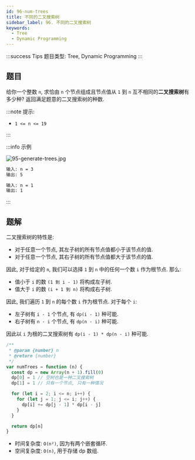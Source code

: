 ```yaml
---
id: 96-num-trees
title: 不同的二叉搜索树
sidebar_label: 96. 不同的二叉搜索树
keywords:
  - Tree
  - Dynamic Programming
---
```


:::success Tips
题目类型: Tree, Dynamic Programming
:::

## 题目

给你一个整数 `n`, 求恰由 `n` 个节点组成且节点值从 `1` 到 `n` 互不相同的**二叉搜索树**有多少种? 返回满足题意的二叉搜索树的种数.

:::note 提示:

- `1 <= n <= 19`

:::

:::info 示例

![95-generate-trees.jpg](../../static/img/95-generate-trees.jpg)

```bash
输入: n = 3
输出: 5
```

```bash
输入: n = 1
输出: 1
```

:::

## 题解

二叉搜索树的特性是:

- 对于任意一个节点, 其左子树的所有节点值都小于该节点的值.
- 对于任意一个节点, 其右子树的所有节点值都大于该节点的值.

因此, 对于给定的 `n`, 我们可以选择 `1` 到 `n` 中的任何一个数 `i` 作为根节点. 那么:

- 值小于 `i` 的数 `(1 到 i - 1)` 将构成左子树.
- 值大于 `i` 的数 `(i + 1 到 n)` 将构成右子树.

因此, 我们遍历 `1` 到 `n` 的每个数 `i` 作为根节点. 对于每个 `i`:

- 左子树有 `i - 1` 个节点, 有 `dp(i - 1)` 种可能.
- 右子树有 `n - i` 个节点, 有 `dp(n - i)` 种可能.

因此以 `i` 为根的二叉搜索树有 `dp(i - 1) * dp(n - i)` 种可能.

```ts
/**
 * @param {number} n
 * @return {number}
 */
var numTrees = function (n) {
  const dp = new Array(n + 1).fill(0)
  dp[0] = 1 // 空树也是一种二叉搜索树
  dp[1] = 1 // 只有一个节点, 只有一种情况

  for (let i = 2; i <= n; i++) {
    for (let j = 1; j <= i; j++) {
      dp[i] += dp[j - 1] * dp[i - j]
    }
  }

  return dp[n]
}
```

- 时间复杂度: `O(n²)`, 因为有两个嵌套循环.
- 空间复杂度: `O(n)`, 用于存储 dp 数组.
